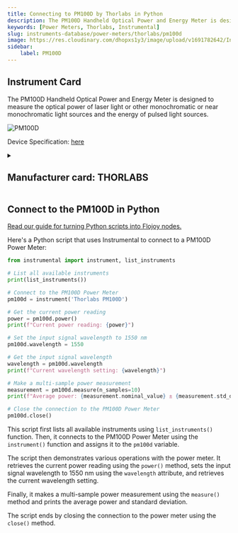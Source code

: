 ```yaml
---
title: Connecting to PM100D by Thorlabs in Python
description: The PM100D Handheld Optical Power and Energy Meter is designed to measure the optical power of laser light or other monochromatic or near monochromatic light sources and the energy of pulsed light sources.
keywords: [Power Meters, Thorlabs, Instrumental] 
slug: instruments-database/power-meters/thorlabs/pm100d 
image: https://res.cloudinary.com/dhopxs1y3/image/upload/v1691782642/Instruments/Power%20Meters/PM100D/PM100D.jpg
sidebar:
    label: PM100D 
---
```



## Instrument Card

The PM100D Handheld Optical Power and Energy Meter is designed to measure the
optical power of laser light or other monochromatic or near monochromatic light
sources and the energy of pulsed light sources.

![PM100D](https://res.cloudinary.com/dhopxs1y3/image/upload/v1691782642/Instruments/Power%20Meters/PM100D/PM100D.jpg)

Device Specification: [here](https://www.thorlabs.com/_sd.cfm?fileName=17654-D02.pdf&partNumber=PM100D)

<details style={{ marginTop: "15px"}}>
<summary><h2 style={{display:'inline'}}>Manufacturer card: THORLABS</h2></summary>

![THORLABS](https://res.cloudinary.com/dhopxs1y3/image/upload/v1692126009/Instruments/Vendor%20Logos/Thorlabs.png)

Thorlabs, Inc. is an American privately held optical equipment company headquartered in Newton, New Jersey. The company was founded in 1989 by Alex Cable, who serves as its current president and CEO. As of 2018, Thorlabs has annual sales of approximately $500 million.

- Headquarters: USA
- Yearly Revenue (millions, USD): 550
- Vendor Website: [here](https://www.thorlabs.com/)

</details>


<FeaturedInstrumentVideo category="POWER_METERS" />

## Connect to the PM100D in Python

[Read our guide for turning Python scripts into Flojoy nodes.](https://docs.flojoy.ai/contribution/blocks/custom-flojoy-block/)



<Tabs>
<TabItem value="Flojoy" label="Flojoy" className="flojoy-instrument-tabs">

<SectionsCard category="POWER_METERS" manufacturer="Thorlabs"></SectionsCard>

</TabItem>
<TabItem value="Instrumental" label="Instrumental">

Here's a Python script that uses Instrumental to connect to a PM100D Power Meter:

```python
from instrumental import instrument, list_instruments

# List all available instruments
print(list_instruments())

# Connect to the PM100D Power Meter
pm100d = instrument('Thorlabs PM100D')

# Get the current power reading
power = pm100d.power()
print(f"Current power reading: {power}")

# Set the input signal wavelength to 1550 nm
pm100d.wavelength = 1550

# Get the input signal wavelength
wavelength = pm100d.wavelength
print(f"Current wavelength setting: {wavelength}")

# Make a multi-sample power measurement
measurement = pm100d.measure(n_samples=10)
print(f"Average power: {measurement.nominal_value} ± {measurement.std_dev}")

# Close the connection to the PM100D Power Meter
pm100d.close()
```

This script first lists all available instruments using `list_instruments()` function. Then, it connects to the PM100D Power Meter using the `instrument()` function and assigns it to the `pm100d` variable.

The script then demonstrates various operations with the power meter. It retrieves the current power reading using the `power()` method, sets the input signal wavelength to 1550 nm using the `wavelength` attribute, and retrieves the current wavelength setting.

Finally, it makes a multi-sample power measurement using the `measure()` method and prints the average power and standard deviation.

The script ends by closing the connection to the power meter using the `close()` method.

</TabItem>
</Tabs>